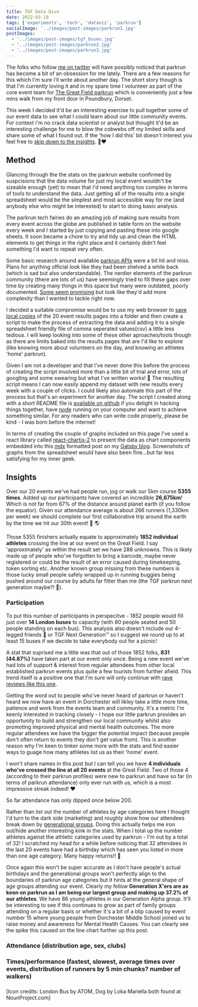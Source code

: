 ```yaml
---
title: TGF Data Dive
date: 2022-03-19
tags: ['experiments', 'tech', 'dataviz', 'parkrun']
socialImage: '../images/post-images/parkrun1.jpg'
postImages:
  - '../images/post-images/tgf_buses.jpg'
  - '../images/post-images/parkrun2.jpg'
  - '../images/post-images/parkrun3.jpg'
---
```



The folks who follow [me on twitter](https://twitter.com/_disco) will have possibly noticed that parkrun has become a bit of an obsession for me lately. There are a few reasons for this which I'm sure i'll write about another day. The short story though is that I'm currently loving it and in my spare time I volunteer as part of the core event team for [The Great Field parkrun](https://www.parkrun.org.uk/thegreatfield/) which is conveniently just a few mins walk from my front door in Poundbury, Dorset.

This week I decided it'd be an interesting exercise to pull together some of our event data to see what I could learn about our little community events. For context i'm no crack data scientist or analyst but thought it'd be an interesting challenge for me to blow the cobwebs off my limited skills and share some of what I found out. If the 'how I did this' bit doesn't interest you feel free to [skip down to the insights](#insights). 🌳❤️

## Method

Glancing through the the stats on the parkrun website confirmed by suspcisions that the data volume for just my local event wouldn't be sizeable enough (yet) to mean that I'd need anything too complex in terms of tools to understand the data. Just getting all of the results into a single spreadsheet would be the simplest and most accessible way for me (and anybody else who might be interested) to start to doing basic analysis.

The parkrun tech fairies do an amazing job of making sure results from every event across the globe are published in table form on the website every week and I started by just copying and pasting these into google sheets. It soon became a chore to try and tidy up and clean the HTML elements to get things in the right place and it certainly didn't feel something I'd want to repeat very often.

Some basic research around available [parkrun APIs](https://developer.parkrun.com/) were a bit hit and miss. Plans for anything official look like they had been shelved a while back (which is sad but also understandable). The nerdier elements of the parkrun community (there are lots of us) have seemingly tried to fill these gaps over time by creating many things in this space but many were outdated, poorly documented. [Some seem promising](https://parkrun.js.org/index.html) but look like they'd add more complexity than I wanted to tackle right now.

I decided a suitable compromise would be to use my web browser to [save local copies](https://www.dummies.com/article/technology/internet-basics/how-to-save-a-web-page-in-google-chrome-140687]) of the 20 event results pages into a folder and then create a script to make the process of extracting the data and adding it to a single spreadsheet friendly file of comma seperated values(csv) a little less tedious. I will keep looking into some of these other aproaches/tools though as there are limits baked into the results pages that are I'd like to explore (like knowing more about volunteers on the day, and knowing an athletes 'home' parkrun).

Given I am not a developer and that I've never done this before the process of creating the script involved more than a little bit of trial and error, lots of googling and some swearing but what I've written works! 🎉 The resulting script means I can now easily append my dataset with new results every week with a couple of clicks. I could likely also automate this part of the process but that's an experiment for another day. The script I created along with a short README file is [available on github](https://github.com/d1sc0/tgf-parkrun-stats) if you delight in hacking things together, have [node](https://nodejs.org/en/) running on your computer and want to achieve something similar. For any readers who can write code properly, please be kind - I was born before the internet!

In terms of creating the couple of graphs included on this page I've used a react library called [react-chartjs-2](https://www.npmjs.com/package/react-chartjs-2) to present the data as chart components embedded into this [mdx](https://mdxjs.com/) formatted post on my [Gatsby blog](https://www.gatsbyjs.com/). Screenshots of graphs from the spreadsheet would have also been fine...but far less satisfying for my inner geek.

## Insights <a id="insights"></a>

Over our 20 events we've had people run, jog or walk our 5km course **5355 times**. Added up our participants have covered an incredible **26,675km**! Which is not far from 67% of the distance around planet earth (if you follow the equator). Given our attendance average is about 266 runners (1,330km per week) we should complete our first collaborative trip around the earth by the time we hit our 30th event! 🚀 🌎

Those 5355 finishers actually equate to approximately **1852 individual athletes** crossing the line at our event on the Great Field. I say 'approximately' as within the result set we have 288 unknowns. This is likely made up of people who've forgotten to bring a barcode, maybe never registered or could be the result of an error caused during timekeeping, token sorting etc. Another known group missing from these numbers is those lucky small people safely wrapped up in running buggies being pushed around our course by adults far fitter than me (the TGF parkrun next generation maybe?! 🖖).

<GatsbyImage
  alt="14 buses plus one for the doggies"
  title="14 buses plus one for the doggies"
  image={getImage(props.frontmatter.postImages[0])}
  className="imageRight"
/>

### Participation

To put this number of participants in perspecitve - 1852 people would fill just over **14 London buses** to capacity (with 80 people seated and 50 people standing on each bus). This analysis also doesn't include our 4-legged friends 🐩 or TGF Next Generation™ so I suggest we round up to at least 15 buses if we decide to take everybody out for a picnic!

A stat that suprised me a little was that out of those 1852 folks, **831 (44.87%)** have taken part at our event only once. Being a new event we've had lots of support & interest from regular attendees from other local established parkrun events plus quite a few tourists from further afield. This trend itself is a positive one that I'm sure will only continue with [rave reviews like this one](https://www.youtube.com/watch?v=OKiYqjq4oew&t=462s).

Getting the word out to people who've never heard of parkrun or haven't heard we now have an event in Dorchester will likley take a little more time, patience and work from the events team and community. It's a metric I'm keenly interested in tracking closely - I hope our little parkrun provides an opportunity to build and strengthen our local community whilst also promoting improved physical and mental health outcomes. The more regular attendees we have the bigger the potential impact (because people don't often return to events they don't get value from). This is another reason why I'm keen to tinker some more with the stats and find easier ways to guage how many athletes list us as their 'home' event.

I won't share names in this post but I can tell you we have **4 individuals who've crossed the line at all 20 events** at the Great Field. Two of those 4 (according to their parkrun profiles) were new to parkrun and have so far (in terms of parkrun attendance) only ever run with us, which is a most impressive streak indeed! ♥️

<Linechart />
So far attendance has only dipped once below 200.

Rather than list out the number of athletes by age categories here I thought I'd turn to the dark side (marketing) and roughly show how our attendees break down by [generational groups](https://www.mentalfloss.com/article/609811/age-ranges-millennials-and-generation-z). Doing this actually helps me iron out/hide another interesting kink in the stats. When I total up the number athletes against the athletic categories used by parkrun - I'm out by a total of 32! I scratched my head for a while before noticing that 32 attendees in the last 20 events have had a birthday which has seen you listed in more than one age category. Many happy returns!! 🎂

<Doughnutchart chartClass="imageLeft" />

Once again this won't be super accurate as I don't have people's actual birthdays and the generational groups won't perfectly align to the boundaries of parkrun age categories but it hints at the general shape of age groups attending our event. Clearly my fellow **Generation X'ers are as keen on parkrun as I am being our largest group and making up 37.2% of our athletes**. We have 86 young athletes in our Generation Alpha group. It'll be interesting to see if this continues to grow as part of family groups attending on a regular basis or whether it's a bit of a blip caused by event number 15 where young people from Dorchester Middle School joined us to raise money and awareness for Mental Health Causes. You can clearly see the spike this caused on the line chart further up this post.

### Attendance (distribution age, sex, clubs)

<Linechart />

### Times/performance (fastest, slowest, average times over events, distribution of runners by 5 min chunks? number of walkers)

###

[Icon credits: London Bus by ATOM, Dog by Loka Mariella both found at NounProject.com]
